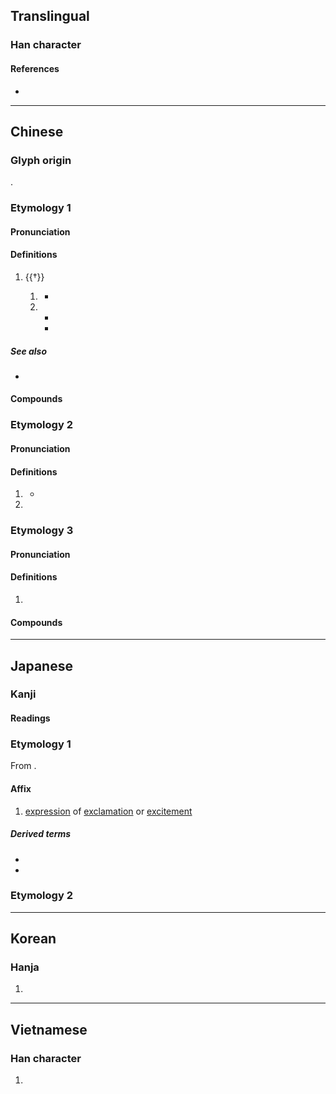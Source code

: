 {{also|或}}
{{character info}}
==Translingual==

===Han character===
{{Han char|rn=30|rad=口|as=06|sn=9|four=43650|canj=JIR|ids=⿹𢦏口}}

====References====
* {{Han ref|kx=0189.080|dkj=03596|dj=0408.140|hdz=10611.070|uh=54C9|ud=21705|bh=AB76|bd=43894}}

----

==Chinese==

===Glyph origin===
{{Han etym}}
{{Han compound|口|𢦏|c1=s|c2=p|ls=psc}}.

===Etymology 1===
{{zh-forms|alt=㦲,㢤,𠳆}}

====Pronunciation====
{{zh-pron
|m=zāi
|c=zoi1
|h=pfs=
|md=
|mn=chai
|w=1tse
|mc=y
|oc=y
|cat=part
}}

====Definitions====
{{zh-hanzi}}

# {{†}} {{n-g|grammatical particle indicating [[emphasis]]}}
## {{n-g|sentence-medial particle indicating [[inverted]] [[construction]] for the emphasis of the [[predicate]]}}
##: {{zh-x|大 哉 斯 言！|How great, these words!|CL}}
##* {{zh-x|子-路 曰：「有 是 哉，子 之 迂 也！奚 其 正？」子曰：「野 哉 ^由 也！君子 於 其 所-不知，蓋 闕如 也。」|"So! indeed!" said Zilu, "You are wide of the mark! Why must there be such rectification?" The Master said, "How uncultivated you are, Zhongyou! A superior man, in regard to what he does not know, shows a cautious reserve."|ref=Analects}}
## {{n-g|sentence-final particle indicating [[exclamation]], emphasis, or strong [[intention]]}}
##* {{zh-x|子曰：「默 而 識{zhì}-之，學.而.不厭，誨人.不倦，何 有-於-我 哉？」|The Master said, "The silent treasuring up of knowledge; learning without satiety; and instructing others without being wearied - which one of these things belongs to me?"|ref=Analects}}
##* {{zh-x|欽 念 哉！欽 念 哉！|Be reverent and remember this!|ref=Shiji}}

=====See also=====
* {{zh-l|兮}}

====Compounds====
{{zh-der|哀哉|哉生魄|善哉|何哉|優哉游哉|悠哉悠哉|怪哉|得其所哉|悠哉|嗚呼哀哉|哉生明|唐哉皇哉|何足道哉|於呼哀哉*|郁哉}}

===Etymology 2===
{{zh-forms|alt=者}}
{{rfe|zh}}

====Pronunciation====
{{zh-pron
|w=0tse,0zeq
|cat=part
}}

====Definitions====
{{zh-hanzi}} {{tlb|zh|Wu}}

# {{lb|zh|Shanghainese Wu}} {{n-g|Generic sentence-final particle}}
#* {{zh-x|打 勿得 哉！|Do not fight!|SH|tr=2tan veq teq+0tse|ref='''1892''', {{lw|zh|韓邦慶}} ({{w|Han Bangqing}}), {{lw|zh|pref=《|s:海上花列傳|海上花列傳|suf=》}}}}
# {{rfdef|zh}}

===Etymology 3===
{{zh-forms}}

====Pronunciation====
{{zh-pron
|mn=chài
|cat=
}}{{attn|nan|topic=part-of-speech: suffix?}}

====Definitions====
{{zh-hanzi}}

# {{lb|zh|Min Nan}} {{zh-only|佳哉}}

====Compounds====
{{zh-der|佳哉|好佳哉}}

----

==Japanese==

===Kanji===
{{ja-kanji|grade=|rs=口06}}

====Readings====
{{ja-readings
|goon=さい, せ
|kanon=さい
|kun=かな-, や-, か-
|nanori=えい, き, すけ, ちか, とし, はじめ
}}

===Etymology 1===
{{ja-kanjitab|yomi=o|さい}}

From {{der|ja|ltc|sort=さい|-}} {{ltc-l|哉}}.

====Affix====
{{ja-pos|affix|さい}}

# [[expression]] of [[exclamation]] or [[excitement]]

=====Derived terms=====
* {{ja-r|快%哉|かい%さい}}
* {{ja-r|善%哉|ぜん%ざい}}

===Etymology 2===
{{ja-kanjitab|yomi=k|かな}}
{{ja-see|かな}}

----

==Korean==

===Hanja===
{{ko-hanja|재}}

# {{rfdef|ko|sort=口06}}

----

==Vietnamese==

===Han character===
{{vi-readings|readings=tai,tơi|rs=口06}}

# {{rfdef|vi}}